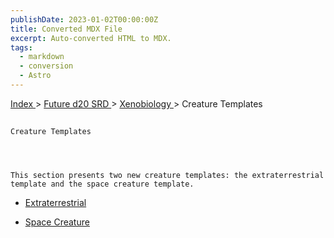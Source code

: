 ```yaml
---
publishDate: 2023-01-02T00:00:00Z
title: Converted MDX File
excerpt: Auto-converted HTML to MDX.
tags:
  - markdown
  - conversion
  - Astro
---
```


[
Index
](-index) >
[
Future d20 SRD
](future-d20-srd-index) >
[
Xenobiology
](future-d20-srd-xenobiology-index) > Creature Templates

##

    Creature Templates




    This section presents two new creature templates: the extraterrestrial template and the space creature template.

- [
  Extraterrestrial
  ](future-d20-srd-xenobiology-creature-templates-extraterrestrial)

- [
  Space Creature
  ](future-d20-srd-xenobiology-creature-templates-space-creature)
